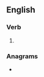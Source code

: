 ==English==

===Verb===
{{head|en|verb form}}

# {{en-past of|spite}}

===Anagrams===
* {{anagrams|en|a=deipst|stiped}}